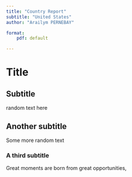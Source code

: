 ```yaml
---
title: "Country Report"
subtitle: "United States"
author: "Arailym PERNEBAY"

format:
    pdf: default

---
```

# Title

## Subtitle

random text here 

## Another subtitle

Some more random text

### A third subtitle

Great moments are born from great opportunities,